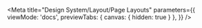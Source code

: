 
<Meta 
  title="Design System/Layout/Page Layouts"
  parameters={{
    viewMode: 'docs',
    previewTabs: { 
      canvas: { hidden: true }
    },
  }}
/>

<Title />

There are a few options for laying out pages. While the below options are not complete solutions, the basic structure of a page can be discerned from one of the following.

